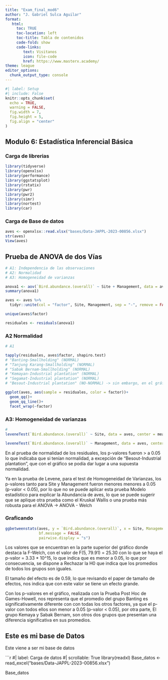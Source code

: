 ```yaml
---
title: "Exam_final_mod6"
author: "J. Gabriel Sulca Aguilar"
format: 
   html:
     toc: TRUE
     toc-location: left
     toc-title: Tabla de contenidos
     code-fold: show
     code-links:
        text: Visitanos
        icon: file-code
        href: https://www.masterx.academy/
theme: league
editor_options:
  chunk_output_type: console
---
```




```r
#| label: Setup
#| include: False
knitr::opts_chunk$set(
  echo = TRUE,
  warning = FALSE,
  fig.width = 7,
  fig.height = 5,
  fig.align = "center"
)

```
## Modulo 6: Estadística Inferencial Básica

### Carga de librerias

```r
library(tidyverse)
library(openxlsx)
library(performance)
library(ggstatsplot)
library(rstatix)
library(pwr)
library(pwr2)
library(simr)
library(nortest)
library(car)
```

### Carga de Base de datos
```r
aves <- openxlsx::read.xlsx("bases/Data-JAPPL-2023-00856.xlsx")
str(aves)
View(aves)
```

## Prueba de ANOVA de dos Vías
```r
# A1: Independencia de las observaciones
# A2: Normalidad
# A3: Homogeneidad de varianzas

anova1 <- aov(`Bird.abundance.(overall)` ~ Site + Management, data = aves)
summary(anova1)

aves <- aves %>% 
  tidyr::unite(col = "factor", Site, Management, sep = "-", remove = FALSE)

unique(aves$factor)

residuales <- residuals(anova1)
```

### A2 Normalidad
```r
# A1

tapply(residuales, aves$factor, shapiro.test)
# "Banting-Smallholding" (NORMAL)         
# "Tanjung Karang-Smallholding" (NORMAL) 
# "Sabak Bernam-Smallholding" (NORMAL)    
# "Kemayan-Industrial plantation" (NORMAL)
# "Segamat-Industrial plantation" (NORMAL)
# "Besout-Industrial plantation" (NO-NORMAL) -> sin embargo, en el gráfico puede considerarse normal, porque la mayoría de los puntos se encuentran dentro de la linea de tendencia.

ggplot(aves, aes(sample = residuales, color = factor))+
  geom_qq()+
  geom_qq_line()+
  facet_wrap(~factor)
```

### A3: Homogeneidad de varianzas
```r
# 
leveneTest(`Bird.abundance.(overall)` ~ Site, data = aves, center = mean)

leveneTest(`Bird.abundance.(overall)` ~ Management, data = aves, center = mean)
```

En al prueba de normalidad de los residuales, los p-valores fueron > a 0.05 lo que indicaba que si tenían normalidad, a excepción de "Besout-Industrial plantation", que con el gráfico se podía dar lugar a una supuesta normalidad.

Ya en la prueba de Levene, para el test de Homogeneidad de Varianzas, los p-valores tanto para Site y Management fueron menores menores a 0.05 (p-valor < 0.05), por lo que no se puede aplicar esta prueba Modelo estadístico para explicar la Abundancia de aves, lo que se puede sugerir que se aplique otra prueba como el Kruskal Wallis o una prueba más robusta para el ANOVA -> ANOVA - Welch

### Graficando
```r
ggbetweenstats(aves, y = `Bird.abundance.(overall)`, x = Site, Management = "np",
               bf.message = FALSE,
               pairwise.display = "s")
```

Los valores que se encuentran en la parte superior del gráfico donde destaca la F-Welch, con el valor de F(5, 79.91) = 25.30 con lo que se haya el p-valor = 3.33 * 10^15, lo que indica que es menor a 0.05, lo que por consecuencia, se dispone a Rechazar la H0 que indica que los promedios de todos los grupos son iguales.

El tamaño del efecto es de 0.59, lo que revisando el paper de tamaño de efectos, nos indica que con este valor se tiene un efecto grande.

Con los p-valores en el gráfico, realizada con la Prueba Post Hoc de Games-Howell, nos representa que el promedio del grupo Banting es significativamente diferente con con todas los otros factores, ya que el p-valor con todos ellos son menor a 0.05 (p-valor < 0.05), por otra parte, El grupo Kemaya y Sabak Bernam, son otros dos grupos que presentan una diferencia significativa en sus promedios. 



## Este es mi base de Datos

Este viene a ser mi base de datos

```r
#| label: Carga de datos
#| scrollable: True
library(readxl)
Base_datos <- read_excel("bases/Data-JAPPL-2023-00856.xlsx")

Base_datos 